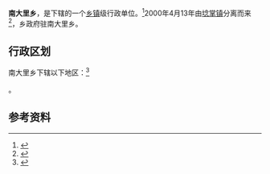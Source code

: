 {{中国乡级行政区|14/08/28/203/000}}

'''南大里乡'''，是{{PRC admin/fullname|14/08/28/203/000|3}}下辖的一个[[乡镇|乡镇]]级行政单位。<ref>{{PRC admin/ref sgc|{{PRC admin/parent|14/08/28/203/000}}}}</ref>2000年4月13年由[[埝掌镇|埝掌镇]]分离而来<ref>{{cite web|title=行政区划|url=http://www.sxxiaxian.gov.cn/zjxx/xingzhengquhua/#|publisher=夏县人民政府|accessdate=2014-08-15|deadurl=yes|archiveurl=https://web.archive.org/web/20140527110440/http://sxxiaxian.gov.cn/zjxx/xingzhengquhua/|archivedate=2014-05-27}}</ref>，乡政府驻南大里乡。

== 行政区划 ==

南大里乡下辖以下地区：<ref>{{PRC admin/ref sgc|14/08/28/203/000}}</ref>

{{PRC admin/children|14/08/28/203/000}}。

== 参考资料 ==

{{reflist}}

{{行政区划小作品}}
{{PRC admin/navcat|14/08/28/203/000}}